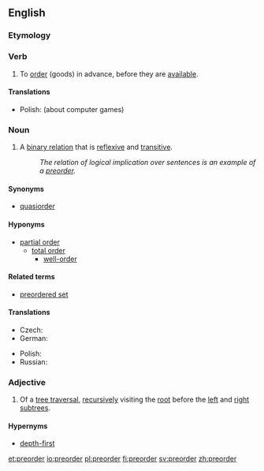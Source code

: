 ==English==
{{wikipedia}}

===Etymology===
{{prefix|pre|order|lang=en}}

===Verb===
{{en-verb}}

# {{context|transitive|lang=en}} To [[order]] (goods) in advance, before they are [[available]].

====Translations====
{{trans-top|to order in advance}}
* Polish: (about computer games) {{t|pl|preorderować}}
{{trans-mid}}
{{trans-bottom}}

===Noun===
{{en-noun}}

# {{context|set theory|lang=en}} A [[binary relation]] that is [[reflexive]] and [[transitive]].
#: ''The relation of logical implication over sentences is an example of a [[preorder]].''

====Synonyms====
* [[quasiorder]]

====Hyponyms====
* [[partial order]]
** [[total order]]
*** [[well-order]]

====Related terms====
* [[preordered set]]

====Translations====
{{trans-top|binary relation}}
* Czech: {{t|cs|předuspořádání|n}}
* German: {{t|de|Präordnung|f}}
{{trans-mid}}
* Polish: {{t|pl|praporządek|m}}
* Russian: {{t|ru|предпоря́док|m}}
{{trans-bottom}}

===Adjective===
{{en-adj|-}}

# {{context|computing theory|lang=en}} Of a [[tree traversal]], [[recursive]]ly visiting the [[root]] before the [[left]] and [[right]] [[subtree]]s.

====Hypernyms====
* [[depth-first]]

[[et:preorder]]
[[io:preorder]]
[[pl:preorder]]
[[fi:preorder]]
[[sv:preorder]]
[[zh:preorder]]